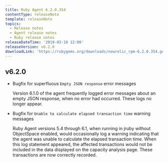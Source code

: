 ```yaml
---
title: Ruby Agent 6.2.0.354
contentType: releaseNote
template: releaseNote
topics:
  - Release notes
  - Agent release notes
  - Ruby release notes
releaseDateTime: '2019-03-18 12:00'
releaseVersion: v6.2.0
downloadLink: 'https://rubygems.org/downloads/newrelic_rpm-6.2.0.354.gem'
---
```


## v6.2.0

* Bugfix for superfluous `Empty JSON response` error messages

  Version 6.1.0 of the agent frequently logged error messages about an empty JSON response, when no error had occurred. These logs no longer appear.
* Bugfix for `Unable to calculate elapsed transaction time` warning messages

  Ruby Agent versions 5.4 through 6.1, when running in jruby without ObjectSpace enabled, would occasionally log a warning indicating that the agent was unable to calculate the elapsed transaction time. When this log statement appeared, the affected transactions would not be included in the data displayed on the capacity analysis page. These transactions are now correctly recorded.
